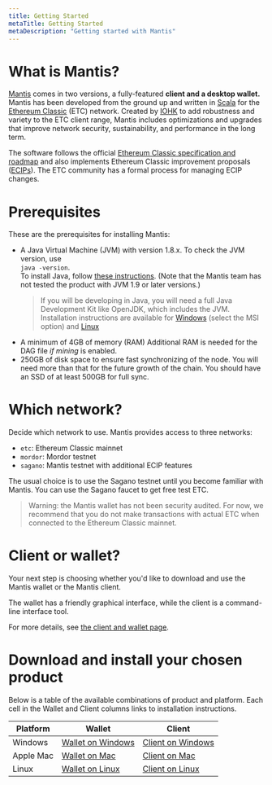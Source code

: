 ```yaml
---
title: Getting Started
metaTitle: Getting Started
metaDescription: "Getting started with Mantis"
---
```


# What is Mantis?
[Mantis](https://mantisclient.io) comes in two versions, a fully-featured **client and a desktop wallet.** Mantis has been developed from the ground up and written in [Scala](https://www.scala-lang.org/) for the [Ethereum Classic](http://ethereumclassic.org/) (ETC) network. Created by [IOHK](http://iohk.io/) to add robustness and variety to the ETC client range, Mantis includes optimizations and upgrades that improve network security, sustainability, and performance in the long term.

The software follows the official [Ethereum Classic specification and roadmap](https://ethereumclassic.org/knowledge/roadmap) and also implements Ethereum Classic improvement proposals ([ECIPs](https://ecips.ethereumclassic.org/)). The ETC community has a formal process for managing ECIP changes.

# Prerequisites

These are the prerequisites for installing Mantis:
* A Java Virtual Machine (JVM) with version 1.8.x.
    To check the JVM version, use  
     `java -version`.  
    To install Java, follow [these instructions](https://java.com/en/download/help/download_options.html).
    (Note that  the Mantis team has not tested the product with JVM 1.9 or later versions.)
    >If you will be developing in Java, you will need a full Java Development Kit like OpenJDK, which includes the JVM. Installation instructions are available for [Windows](https://adoptopenjdk.net/releases.html?variant=openjdk8&jvmVariant=hotspot) (select the MSI option) and [Linux](https://openjdk.java.net/install/)
* A minimum of 4GB of memory (RAM)
    Additional RAM is needed for the DAG file _if mining_ is enabled.
* 250GB of disk space to ensure fast synchronizing of the node. You will need more than that for the future growth of the chain. You should have an SSD of at least 500GB for full sync.
# Which network?
Decide which network to use. Mantis provides access to three networks:

* `etc`: Ethereum Classic mainnet
* `mordor`: Mordor testnet
* `sagano`: Mantis testnet with additional ECIP features

The usual choice is to use the Sagano testnet until you become familiar with Mantis. You can use the Sagano faucet to get free test ETC.
> Warning: the Mantis wallet has not been security audited. For now, we recommend that you do not make transactions with actual ETC when connected to the Ethereum Classic mainnet.

# Client or wallet?
Your next step is choosing whether you'd like to download and use the Mantis wallet or the Mantis client.

The wallet has a friendly graphical interface, while the client is a command-line interface tool.

For more details, see [the client and wallet page](/learn/mantis-client-wallet).

# Download and install your chosen product

Below is a table of the available combinations of product and platform. Each cell in the Wallet and Client columns links to installation instructions.

|Platform |Wallet|Client|
|-------|-------|-------|
|Windows |[Wallet on Windows](/install/-install-wallet-windows) |[Client on Windows](/install/-install-client-windows)|
|Apple Mac|[Wallet on Mac](/install/-install-wallet-Mac) |[Client on Mac](/install/install-client-linux-mac) |
|Linux |[Wallet on Linux](/install/-install-wallet-linux) |[Client on Linux](/install/install-client-linux-mac) |